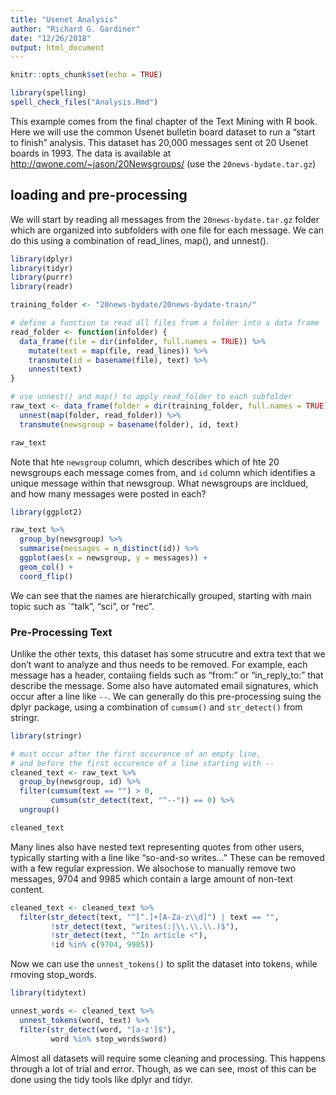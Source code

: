 ```yaml
---
title: "Usenet Analysis"
author: "Richard G. Gardiner"
date: "12/26/2018"
output: html_document
---
```


```r
knitr::opts_chunk$set(echo = TRUE)

library(spelling)
spell_check_files("Analysis.Rmd")
```

This example comes from the final chapter of the Text Mining with R book.  Here we will use the common Usenet bulletin board dataset to run a "start to finish" analysis.  This dataset has 20,000 messages sent ot 20 Usenet boards in 1993.  The data is available at [http://qwone.com/~jason/20Newsgroups/](http://qwone.com/~jason/20Newsgroups/) (use the `20news-bydate.tar.gz`)

## loading and pre-processing

We will start by reading all messages from the `20news-bydate.tar.gz` folder which are organized into subfolders with one file for each message.  We can do this using a combination of read_lines, map(), and unnest().

```r
library(dplyr)
library(tidyr)
library(purrr)
library(readr)

training_folder <- "20news-bydate/20news-bydate-train/"

# define a function to read all files from a folder into a data frame
read_folder <- function(infolder) {
  data_frame(file = dir(infolder, full.names = TRUE)) %>%
    mutate(text = map(file, read_lines)) %>%
    transmute(id = basename(file), text) %>%
    unnest(text)
}

# use unnest() and map() to apply read_folder to each subfolder
raw_text <- data_frame(folder = dir(training_folder, full.names = TRUE)) %>%
  unnest(map(folder, read_folder)) %>%
  transmute(newsgroup = basename(folder), id, text)

raw_text
```

Note that hte `newsgroup` column, which describes which of hte 20 newsgroups each message comes from, and `id` column which identifies a unique message within that newsgroup.  What newsgroups are incldued, and how many messages were posted in each?

```r
library(ggplot2)

raw_text %>%
  group_by(newsgroup) %>%
  summarise(messages = n_distinct(id)) %>%
  ggplot(aes(x = newsgroup, y = messages)) +
  geom_col() +
  coord_flip()
```

We can see that the names are hierarchically grouped, starting with  main topic such as `"talk", "sci", or "rec".


### Pre-Processing Text


Unlike the other texts, this dataset has some strucutre and extra text that we don't want to analyze and thus needs to be removed.  For example, each message has a header, contaiing fields such as "from:" or "in_reply_to:" that describe the message.  Some also have automated email signatures, which occur after a line like `--`.  We can generally do this pre-processing suing the dplyr package, using a combination of `cumsum()` and `str_detect()` from stringr.

```r
library(stringr)

# must occur after the first occurence of an empty line,
# and before the first occurence of a line starting with --
cleaned_text <- raw_text %>%
  group_by(newsgroup, id) %>%
  filter(cumsum(text == "") > 0,
         cumsum(str_detect(text, "^--")) == 0) %>%
  ungroup()

cleaned_text
```

Many lines also have nested text representing quotes from other users, typically starting with a line like "so-and-so writes..." These can be removed with a few regular expression.  We alsochose to manually remove two messages, 9704 and 9985 which contain a large amount of non-text content.

```r
cleaned_text <- cleaned_text %>%
  filter(str_detect(text, "^[^.]+[A-Za-z\\d]") | text == "",
         !str_detect(text, "writes(:|\\.\\.\\.)$"),
         !str_detect(text, "^In article <"),
         !id %in% c(9704, 9985))
```


Now we can use the `unnest_tokens()` to split the dataset into tokens, while rmoving stop_words.

```r
library(tidytext)

unnest_words <- cleaned_text %>%
  unnest_tokens(word, text) %>%
  filter(str_detect(word, "[a-z']$"),
         word %in% stop_words$word)
```

Almost all datasets will require some cleaning and processing.  This happens through a lot of trial and error.  Though, as we can see, most of this can be done using the tidy tools like dplyr and tidyr.





